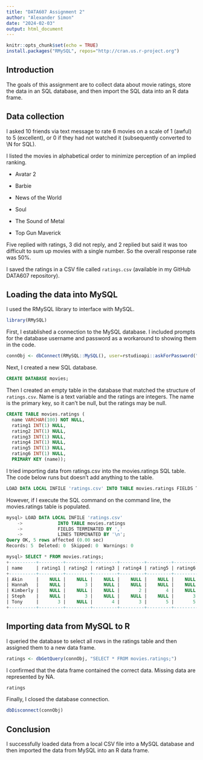 ```yaml
---
title: "DATA607 Assignment 2"
author: "Alexander Simon"
date: "2024-02-03"
output: html_document
---
```


```r
knitr::opts_chunk$set(echo = TRUE)
install.packages("RMySQL", repos="http://cran.us.r-project.org")
```

## Introduction

The goals of this assignment are to collect data about movie ratings, store the data in an SQL database, and then import the SQL data into an R data frame.

## Data collection

I asked 10 friends via text message to rate 6 movies on a scale of 1 (awful) to 5 (excellent), or 0 if they had not watched it (subsequently converted to \\N for SQL).

I listed the movies in alphabetical order to minimize perception of an implied ranking.

-   Avatar 2

-   Barbie

-   News of the World

-   Soul

-   The Sound of Metal

-   Top Gun Maverick

Five replied with ratings, 3 did not reply, and 2 replied but said it was too difficult to sum up movies with a single number. So the overall response rate was 50%.

I saved the ratings in a CSV file called `ratings.csv` (available in my GitHub DATA607 repository).

## Loading the data into MySQL

I used the RMySQL library to interface with MySQL.

```r
library(RMySQL)
```

First, I established a connection to the MySQL database. I included prompts for the database username and password as a workaround to showing them in the code.

```r
connObj <- dbConnect(RMySQL::MySQL(), user=rstudioapi::askForPassword("MySQL username"), password=rstudioapi::askForPassword("Password"), host='localhost')
```

Next, I created a new SQL database.

```sql
CREATE DATABASE movies;
```

Then I created an empty table in the database that matched the structure of `ratings.csv`. Name is a text variable and the ratings are integers. The name is the primary key, so it can't be null, but the ratings may be null.

```sql
CREATE TABLE movies.ratings (
  name VARCHAR(100) NOT NULL,
  rating1 INT(1) NULL,
  rating2 INT(1) NULL,
  rating3 INT(1) NULL,
  rating4 INT(1) NULL,
  rating5 INT(1) NULL,
  rating6 INT(1) NULL,
  PRIMARY KEY (name));
```

I tried importing data from ratings.csv into the movies.ratings SQL table. The code below runs but doesn't add anything to the table.

```sql
LOAD DATA LOCAL INFILE 'ratings.csv' INTO TABLE movies.ratings FIELDS TERMINATED BY ',' LINES TERMINATED BY '\n';
```

However, if I execute the SQL command on the command line, the movies.ratings table is populated.

```sql
mysql> LOAD DATA LOCAL INFILE 'ratings.csv' 
    ->             INTO TABLE movies.ratings 
    ->             FIELDS TERMINATED BY ',' 
    ->             LINES TERMINATED BY '\n';
Query OK, 5 rows affected (0.00 sec)
Records: 5  Deleted: 0  Skipped: 0  Warnings: 0

mysql> SELECT * FROM movies.ratings;
+----------+---------+---------+---------+---------+---------+---------+
| name     | rating1 | rating2 | rating3 | rating4 | rating5 | rating6 |
+----------+---------+---------+---------+---------+---------+---------+
| Akin     |    NULL |    NULL |    NULL |    NULL |    NULL |    NULL |
| Hannah   |    NULL |       3 |    NULL |    NULL |    NULL |    NULL |
| Kimberly |    NULL |    NULL |    NULL |       2 |       4 |    NULL |
| Steph    |    NULL |       3 |    NULL |    NULL |    NULL |       3 |
| Tony     |       3 |    NULL |       4 |       3 |       5 |       5 |
+----------+---------+---------+---------+---------+---------+---------+
```

## Importing data from MySQL to R

I queried the database to select all rows in the ratings table and then assigned them to a new data frame.

```r
ratings <- dbGetQuery(connObj, "SELECT * FROM movies.ratings;")
```

I confirmed that the data frame contained the correct data. Missing data are represented by NA.

```r
ratings
```

Finally, I closed the database connection.

```r
dbDisconnect(connObj)
```

## Conclusion

I successfully loaded data from a local CSV file into a MySQL database and then imported the data from MySQL into an R data frame.
